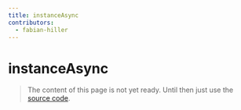 ```yaml
---
title: instanceAsync
contributors:
  - fabian-hiller
---
```


# instanceAsync

> The content of this page is not yet ready. Until then just use the [source code](https://github.com/fabian-hiller/valibot/blob/main/library/src/schemas/instance/instanceAsync.ts).
